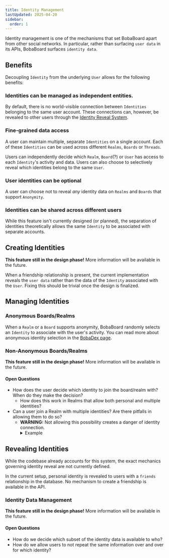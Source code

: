 ```yaml
---
title: Identity Management
lastUpdated: 2025-04-20
sidebar:
  order: 1
---
```



Identity management is one of the mechanisms that set BobaBoard apart from other
social networks. In particular, rather than surfacing `user data` in its APIs,
BobaBoard surfaces `identity data`.

## Benefits

Decoupling `Identity` from the underlying `User` allows for the following
benefits:

### Identities can be managed as independent entities.

By default, there is no world-visible connection between `Identities` belonging
to the same user account. These connections can, however, be revealed to other
users through the [Identity Reveal System](#revealing-identities).

### Fine-grained data access

A user can maintain multiple, separate `Identities` on a single account. Each of
these `Identities` can be used across different `Realms`, `Boards` or `Threads`.

Users can independently decide which `Realm`, `Board`(?) or `User` has access to
each `Identity`'s activity and data. Users can also choose to selectively reveal
which identities belong to the same `User`.

### User identities can be optional

A user can choose not to reveal _any_ identity data on `Realms` and `Boards`
that support `Anonymity`.

### Identities can be shared across different users

While this feature isn't currently designed (or planned), the separation of
identities theoretically allows the same `Identity` to be associated with
separate accounts.

## Creating Identities

**This feature still in the design phase!** More information will be available
in the future.

<Aside type="danger">

When a friendship relationship is present, the current implementation reveals
the `user data` rather than the data of the `Identity` associated with the
`User`. Fixing this should be trivial once the design is finalized.

</Aside>

## Managing Identities

### Anonymous Boards/Realms

When a `Realm` or a `Board` supports anonymity, BobaBoard randomly selects an
`Identity` to associate with the user's activity. You can read more about
anonymous identity selection in the [BobaDex page](bobadex.mdx).

### Non-Anonymous Boards/Realms

**This feature still in the design phase!** More information will be available
in the future.

#### Open Questions

- How does the user decide which identity to join the board/realm with? When do
  they make the decision?
  - How does this work in Realms that allow both personal and multiple
    identities?
- Can a user join a Realm with multiple identities? Are there pitfalls in
  allowing them to do so?
  - **WARNING:** Not allowing this possibility creates a danger of identity
    connection.
    <details>
      <summary>Example</summary>
      <div>
        Alice asks Bob to join their Realm with a specific identity. Bob has
        already joined the Realm with a different one, and is unable to do
        accept Alice's request. Alice can now infer that one of the identities
        already in the Realm belongs to Bob.
      </div>
    </details>

## Revealing Identities

While the codebase already accounts for this system, the exact mechanics
governing identity reveal are not currently defined.

In the current setup, personal identity is revealed to users with a `friends`
relationship in the database. No mechanism to create a friendship is available
in the API.

### Identity Data Management

**This feature still in the design phase!** More information will be available
in the future.

#### Open Questions

- How do we decide which subset of the identity data is available to who?
- How do we allow users to not repeat the same information over and over for
  which identity?

